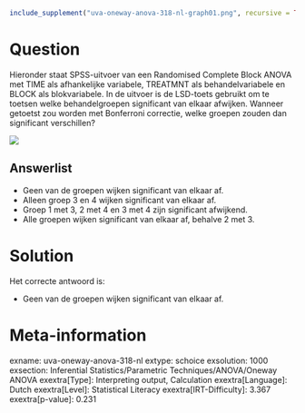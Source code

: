 ```r
include_supplement("uva-oneway-anova-318-nl-graph01.png", recursive = TRUE)
```

Question
========

Hieronder staat SPSS-uitvoer van een Randomised Complete Block ANOVA met
TIME als afhankelijke variabele, TREATMNT als behandelvariabele en BLOCK
als blokvariabele. In de uitvoer is de LSD-toets gebruikt om te toetsen
welke behandelgroepen significant van elkaar afwijken. Wanneer getoetst
zou worden met Bonferroni correctie, welke groepen zouden dan
significant verschillen?


![](uva-oneway-anova-318-nl-graph01.png)

Answerlist
----------

* Geen van de groepen wijken significant van elkaar af.
* Alleen groep 3 en 4 wijken significant van elkaar af.
* Groep 1 met 3, 2 met 4 en 3 met 4 zijn significant afwijkend.
* Alle groepen wijken significant van elkaar af, behalve 2 met 3.

Solution
========

Het correcte antwoord is: 

* Geen van de groepen wijken significant van elkaar af.

Meta-information
================
exname: uva-oneway-anova-318-nl
extype: schoice
exsolution: 1000
exsection: Inferential Statistics/Parametric Techniques/ANOVA/Oneway ANOVA
exextra[Type]: Interpreting output, Calculation
exextra[Language]: Dutch
exextra[Level]: Statistical Literacy
exextra[IRT-Difficulty]: 3.367
exextra[p-value]: 0.231
